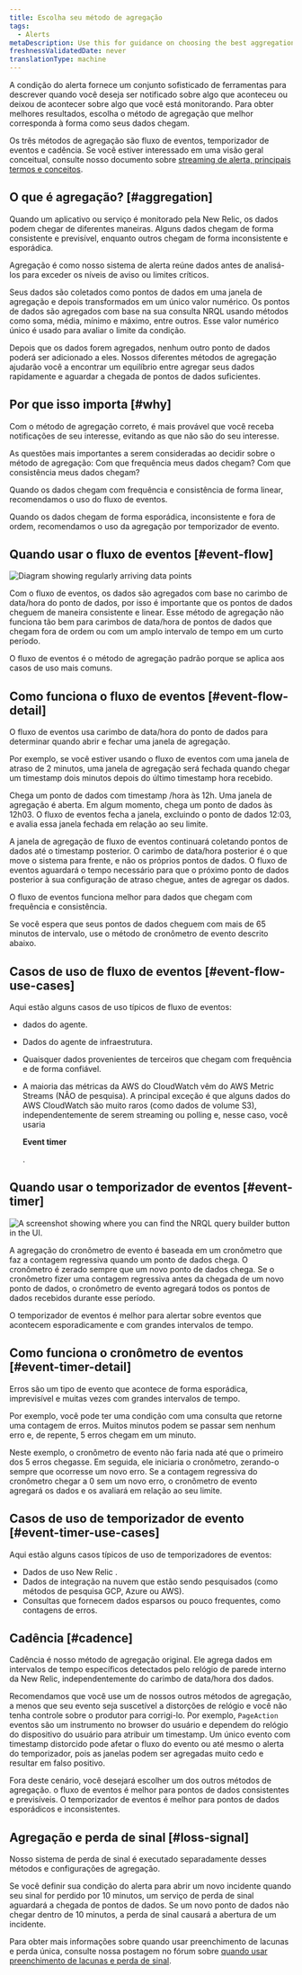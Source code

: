 ```yaml
---
title: Escolha seu método de agregação
tags:
  - Alerts
metaDescription: Use this for guidance on choosing the best aggregation method for your alerting conditions and notification thresholds.
freshnessValidatedDate: never
translationType: machine
---
```




A condição do alerta fornece um conjunto sofisticado de ferramentas para descrever quando você deseja ser notificado sobre algo que aconteceu ou deixou de acontecer sobre algo que você está monitorando. Para obter melhores resultados, escolha o método de agregação que melhor corresponda à forma como seus dados chegam.

Os três métodos de agregação são fluxo de eventos, temporizador de eventos e cadência. Se você estiver interessado em uma visão geral conceitual, consulte nosso documento sobre [streaming de alerta, principais termos e conceitos](/docs/alerts-applied-intelligence/new-relic-alerts/advanced-alerts/understand-technical-concepts/streaming-alerts-key-terms-concepts/).

## O que é agregação? [#aggregation]

Quando um aplicativo ou serviço é monitorado pela New Relic, os dados podem chegar de diferentes maneiras. Alguns dados chegam de forma consistente e previsível, enquanto outros chegam de forma inconsistente e esporádica.

Agregação é como nosso sistema de alerta reúne dados antes de analisá-los para exceder os níveis de aviso ou limites críticos.

Seus dados são coletados como pontos de dados em uma janela de agregação e depois transformados em um único valor numérico. Os pontos de dados são agregados com base na sua consulta NRQL usando métodos como soma, média, mínimo e máximo, entre outros. Esse valor numérico único é usado para avaliar o limite da condição.

Depois que os dados forem agregados, nenhum outro ponto de dados poderá ser adicionado a eles. Nossos diferentes métodos de agregação ajudarão você a encontrar um equilíbrio entre agregar seus dados rapidamente e aguardar a chegada de pontos de dados suficientes.

## Por que isso importa [#why]

Com o método de agregação correto, é mais provável que você receba notificações de seu interesse, evitando as que não são do seu interesse.

As questões mais importantes a serem consideradas ao decidir sobre o método de agregação: Com que frequência meus dados chegam? Com que consistência meus dados chegam?

Quando os dados chegam com frequência e consistência de forma linear, recomendamos o uso do fluxo de eventos.

Quando os dados chegam de forma esporádica, inconsistente e fora de ordem, recomendamos o uso da agregação por temporizador de evento.

## Quando usar o fluxo de eventos [#event-flow]

<img
  title="Diagram showing regularly arriving data points."
  alt="Diagram showing regularly arriving data points"
  src={accountsTimeSeriesDataPoints}
/>

Com o fluxo de eventos, os dados são agregados com base no carimbo de data/hora do ponto de dados, por isso é importante que os pontos de dados cheguem de maneira consistente e linear. Esse método de agregação não funciona tão bem para carimbos de data/hora de pontos de dados que chegam fora de ordem ou com um amplo intervalo de tempo em um curto período.

O fluxo de eventos é o método de agregação padrão porque se aplica aos casos de uso mais comuns.

## Como funciona o fluxo de eventos [#event-flow-detail]

O fluxo de eventos usa carimbo de data/hora do ponto de dados para determinar quando abrir e fechar uma janela de agregação.

Por exemplo, se você estiver usando o fluxo de eventos com uma janela de atraso de 2 minutos, uma janela de agregação será fechada quando chegar um timestamp dois minutos depois do último timestamp hora recebido.

Chega um ponto de dados com timestamp /hora às 12h. Uma janela de agregação é aberta. Em algum momento, chega um ponto de dados às 12h03. O fluxo de eventos fecha a janela, excluindo o ponto de dados 12:03, e avalia essa janela fechada em relação ao seu limite.

A janela de agregação de fluxo de eventos continuará coletando pontos de dados até o timestamp posterior. O carimbo de data/hora posterior é o que move o sistema para frente, e não os próprios pontos de dados. O fluxo de eventos aguardará o tempo necessário para que o próximo ponto de dados posterior à sua configuração de atraso chegue, antes de agregar os dados.

O fluxo de eventos funciona melhor para dados que chegam com frequência e consistência.

<Callout variant="caution">
  Se você espera que seus pontos de dados cheguem com mais de 65 minutos de intervalo, use o método de cronômetro de evento descrito abaixo.
</Callout>

## Casos de uso de fluxo de eventos [#event-flow-use-cases]

Aqui estão alguns casos de uso típicos de fluxo de eventos:

* <InlinePopover type="apm"/>

  dados do agente.

* Dados do agente de infraestrutura.

* Quaisquer dados provenientes de terceiros que chegam com frequência e de forma confiável.

* A maioria das métricas da AWS do CloudWatch vêm do AWS Metric Streams (NÃO de pesquisa). A principal exceção é que alguns dados do AWS CloudWatch são muito raros (como dados de volume S3), independentemente de serem streaming ou polling e, nesse caso, você usaria

  <DNT>**Event timer**</DNT>

  .

## Quando usar o temporizador de eventos [#event-timer]

<img
  title="A screenshot showing where you can find the NRQL query builder button in the UI."
  alt="A screenshot showing where you can find the NRQL query builder button in the UI."
  src={accountsSignalConsistency}
/>

A agregação do cronômetro de evento é baseada em um cronômetro que faz a contagem regressiva quando um ponto de dados chega. O cronômetro é zerado sempre que um novo ponto de dados chega. Se o cronômetro fizer uma contagem regressiva antes da chegada de um novo ponto de dados, o cronômetro de evento agregará todos os pontos de dados recebidos durante esse período.

O temporizador de eventos é melhor para alertar sobre eventos que acontecem esporadicamente e com grandes intervalos de tempo.

## Como funciona o cronômetro de eventos [#event-timer-detail]

Erros são um tipo de evento que acontece de forma esporádica, imprevisível e muitas vezes com grandes intervalos de tempo.

Por exemplo, você pode ter uma condição com uma consulta que retorne uma contagem de erros. Muitos minutos podem se passar sem nenhum erro e, de repente, 5 erros chegam em um minuto.

Neste exemplo, o cronômetro de evento não faria nada até que o primeiro dos 5 erros chegasse. Em seguida, ele iniciaria o cronômetro, zerando-o sempre que ocorresse um novo erro. Se a contagem regressiva do cronômetro chegar a 0 sem um novo erro, o cronômetro de evento agregará os dados e os avaliará em relação ao seu limite.

## Casos de uso de temporizador de evento [#event-timer-use-cases]

Aqui estão alguns casos típicos de uso de temporizadores de eventos:

* Dados de uso New Relic .
* Dados de integração na nuvem que estão sendo pesquisados (como métodos de pesquisa GCP, Azure ou AWS).
* Consultas que fornecem dados esparsos ou pouco frequentes, como contagens de erros.

## Cadência [#cadence]

Cadência é nosso método de agregação original. Ele agrega dados em intervalos de tempo específicos detectados pelo relógio de parede interno da New Relic, independentemente do carimbo de data/hora dos dados.

Recomendamos que você use um de nossos outros métodos de agregação, a menos que seu evento seja suscetível a distorções de relógio e você não tenha controle sobre o produtor para corrigi-lo. Por exemplo, `PageAction` eventos são um instrumento no browser do usuário e dependem do relógio do dispositivo do usuário para atribuir um timestamp. Um único evento com timestamp distorcido pode afetar o fluxo do evento ou até mesmo o alerta do temporizador, pois as janelas podem ser agregadas muito cedo e resultar em falso positivo.

Fora deste cenário, você desejará escolher um dos outros métodos de agregação. o fluxo de eventos é melhor para pontos de dados consistentes e previsíveis. O temporizador de eventos é melhor para pontos de dados esporádicos e inconsistentes.

## Agregação e perda de sinal [#loss-signal]

Nosso sistema de perda de sinal é executado separadamente desses métodos e configurações de agregação.

Se você definir sua condição do alerta para abrir um novo incidente quando seu sinal for perdido por 10 minutos, um serviço de perda de sinal aguardará a chegada de pontos de dados. Se um novo ponto de dados não chegar dentro de 10 minutos, a perda de sinal causará a abertura de um incidente.

Para obter mais informações sobre quando usar preenchimento de lacunas e perda única, consulte nossa postagem no fórum sobre [quando usar preenchimento de lacunas e perda de sinal](https://discuss.newrelic.com/t/relic-solution-how-can-i-figure-out-when-to-use-gap-filling-and-loss-of-signal/120401).